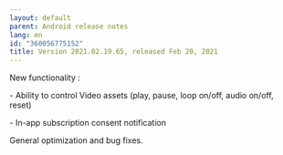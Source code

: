 ```yaml
---
layout: default
parent: Android release notes
lang: en
id: "360056775152"
title: Version 2021.02.19.65, released Feb 20, 2021
---
```

New functionality : 

\- Ability to control Video assets (play, pause, loop on/off, audio on/off, reset)

\- In-app subscription consent notification

General optimization and bug fixes.


